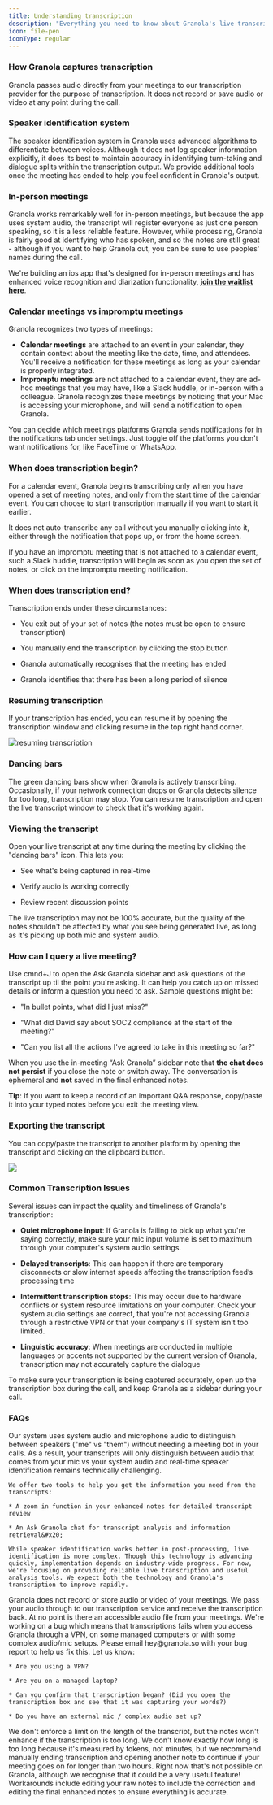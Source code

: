 ```yaml
---
title: Understanding transcription
description: "Everything you need to know about Granola's live transcription tool"
icon: file-pen
iconType: regular
---
```


### How Granola captures transcription

Granola passes audio directly from your meetings to our transcription provider for the purpose of transcription. It does not record or save audio or video at any point during the call.&#x20;

### Speaker identification system 

The speaker identification system in Granola uses advanced algorithms to differentiate between voices. Although it does not log speaker information explicitly, it does its best to maintain accuracy in identifying turn-taking and dialogue splits within the transcription output. We provide additional tools once the meeting has ended to help you feel confident in Granola's output.&#x20;

### In-person meetings

Granola works remarkably well for in-person meetings, but because the app uses system audio, the transcript will register everyone as just one person speaking, so it is a less reliable feature. However, while processing, Granola is fairly good at identifying who has spoken, and so the notes are still great - although if you want to help Granola out, you can be sure to use peoples' names during the call.&#x20;

We're building an ios app that's designed for in-person meetings and has enhanced voice recognition and diarization functionality, [**join the waitlist here**](https://www.granola.ai/app).&#x20;

### Calendar meetings vs impromptu meetings 
Granola recognizes two types of meetings: 
* **Calendar meetings** are attached to an event in your calendar, they contain context about the meeting like the date, time, and attendees. You'll receive a notification for these meetings as long as your calendar is properly integrated. 
* **Impromptu meetings** are not attached to a calendar event, they are ad-hoc meetings that you may have, like a Slack huddle, or in-person with a colleague. Granola recognizes these meetings by noticing that your Mac is accessing your microphone, and will send a notification to open Granola.

<Info>
  You can decide which meetings platforms Granola sends notifications for in the notifications tab under settings. Just toggle off the platforms you don't want notifications for, like FaceTime or WhatsApp.
</Info>

### When does transcription begin?

For a calendar event, Granola begins transcribing only when you have opened a set of meeting notes, and only from the start time of the calendar event. You can choose to start transcription manually if you want to start it earlier. &#x20;

It does not auto-transcribe any call without you manually clicking into it, either through the notification that pops up, or from the home screen.&#x20;

If you have an impromptu meeting that is not attached to a calendar event, such a Slack huddle, transcription will begin as soon as you open the set of notes, or click on the impromptu meeting notification.&#x20;

### When does transcription end?

Transcription ends under these circumstances:

* You exit out of your set of notes (the notes must be open to ensure transcription)

* You manually end the transcription by clicking the stop button

* Granola automatically recognises that the meeting has ended

* Granola identifies that there has been a long period of silence

### Resuming transcription

If your transcription has ended, you can resume it by opening the transcription window and clicking resume in the top right hand corner.&#x20;

![resuming transcription](/images/SCR-20241213-nhru.png)

### Dancing bars

The green dancing bars show when Granola is actively transcribing. Occasionally, if your network connection drops or Granola detects silence for too long, transcription may stop. You can resume transcription and open the live transcript window to check that it's working again.

### Viewing the transcript

Open your live transcript at any time during the meeting by clicking the "dancing bars" icon. This lets you:

* See what's being captured in real-time

* Verify audio is working correctly

* Review recent discussion points

<Info>
  The live transcription may not be 100% accurate, but the quality of the notes shouldn't be affected by what you see being generated live, as long as it's picking up both mic and system audio.&#x20;
</Info>

### How can I query a live meeting?

Use cmnd+J to open the Ask Granola sidebar and ask questions of the transcript up til the point you're asking. It can help you catch up on missed details or inform a question you need to ask. Sample questions might be:

* "In bullet points, what did I just miss?"

* "What did David say about SOC2 compliance at the start of the meeting?"&#x20;

* "Can you list all the actions I've agreed to take in this meeting so far?"&#x20;

When you use the in-meeting “Ask Granola” sidebar note that **the chat does not persist** if you close the note or switch away. The conversation is ephemeral and **not** saved in the final enhanced notes.

**Tip**: If you want to keep a record of an important Q&A response, copy/paste it into your typed notes before you exit the meeting view.


### Exporting the transcript

You can copy/paste the transcript to another platform by opening the transcript and clicking on the clipboard button.&#x20;

![](Screenshot2024-12-17at12.04.20.png)

### Common Transcription Issues 

Several issues can impact the quality and timeliness of Granola's transcription:

* **Quiet microphone input**: If Granola is failing to pick up what you're saying correctly, make sure your mic input volume is set to maximum through your computer's system audio settings.

* **Delayed transcripts**: This can happen if there are temporary disconnects or slow internet speeds affecting the transcription feed’s processing time

* **Intermittent transcription stops**: This may occur due to hardware conflicts or system resource limitations on your computer. Check your system audio settings are correct, that you're not accessing Granola through a restrictive VPN or that your company's IT system isn't too limited. 

* **Linguistic accuracy**: When meetings are conducted in multiple languages or accents not supported by the current version of Granola, transcription may not accurately capture the dialogue

To make sure your transcription is being captured accurately, open up the transcription box during the call, and keep Granola as a sidebar during your call.&#x20;

### FAQs

<AccordionGroup>
  <Accordion title="Why doesn't the transcript show exactly who is speaking?" defaultOpen={false}>
    Our system uses system audio and microphone audio to distinguish between speakers ("me" vs "them") without needing a meeting bot in your calls. As a result, your transcripts will only distinguish between audio that comes from your mic vs your system audio and real-time speaker identification remains technically challenging.

    We offer two tools to help you get the information you need from the transcripts:

    * A zoom in function in your enhanced notes for detailed transcript review

    * An Ask Granola chat for transcript analysis and information retrieval&#x20;

    While speaker identification works better in post-processing, live identification is more complex. Though this technology is advancing quickly, implementation depends on industry-wide progress. For now, we're focusing on providing reliable live transcription and useful analysis tools. We expect both the technology and Granola's transcription to improve rapidly.
  </Accordion>

  <Accordion title="How can I access the video or audio from my meeting?" defaultOpen={false}>
    Granola does not record or store audio or video of your meetings. We pass your audio through to our transcription service and receive the transcription back. At no point is there an accessible audio file from your meetings.
  </Accordion>

  <Accordion title="My transcription ended randomly during a meeting" defaultOpen={false}>
    We're working on a bug which means that transcriptions fails when you access Granola through a VPN, on some managed computers or with some complex audio/mic setups. Please email hey@granola.so with your bug report to help us fix this. Let us know:

    * Are you using a VPN?

    * Are you on a managed laptop?

    * Can you confirm that transcription began? (Did you open the transcription box and see that it was capturing your words?)

    * Do you have an external mic / complex audio set up?
  </Accordion>
  <Accordion title="Is there a limit on the length of the transcript?" defaultOpen={false}>
    We don't enforce a limit on the length of the transcript, but the notes won't enhance if the transcription is too long. We don't know exactly how long is too long because it's measured by tokens, not minutes, but we recommend manually ending transcription and opening another note to continue if your meeting goes on for longer than two hours.
  </Accordion>
  <Accordion title="I want to fix the transcript" defaultOpen={false}>
    Right now that's not possible on Granola, although we recognise that it could be a very useful feature! Workarounds include editing your raw notes to include the correction and editing the final enhanced notes to ensure everything is accurate.&#x20;
  </Accordion>
</AccordionGroup>